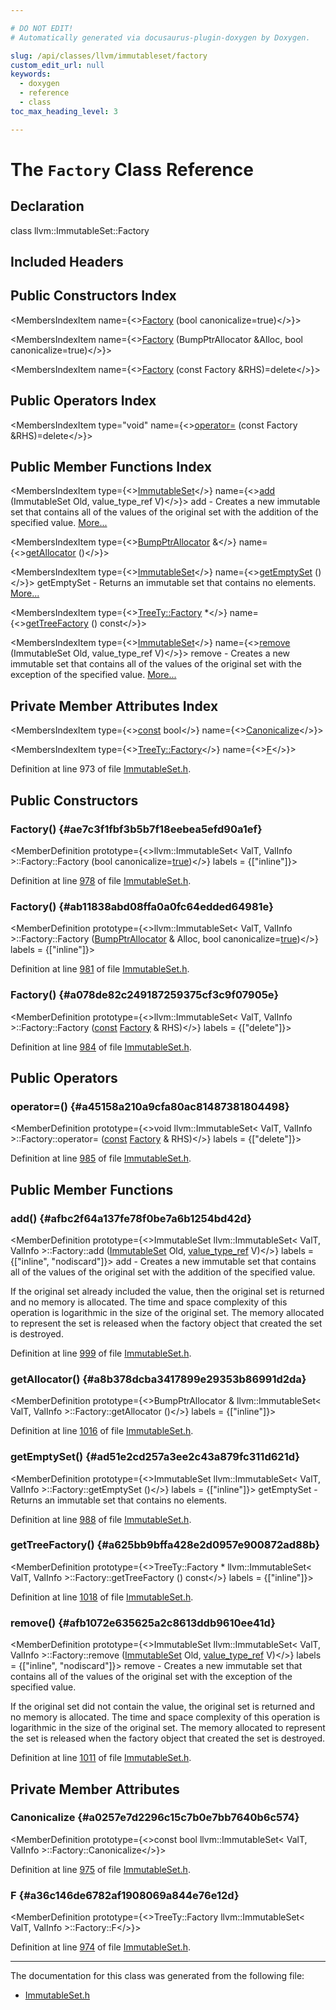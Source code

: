 ```yaml
---

# DO NOT EDIT!
# Automatically generated via docusaurus-plugin-doxygen by Doxygen.

slug: /api/classes/llvm/immutableset/factory
custom_edit_url: null
keywords:
  - doxygen
  - reference
  - class
toc_max_heading_level: 3

---
```





# The `Factory` Class Reference

<DoxygenPage pluginConfig={pluginConfig}>



## Declaration

<CodeBlock>class llvm::ImmutableSet::Factory</CodeBlock>

## Included Headers

<IncludesList>
<IncludesListItem
  filePath="llvm/ADT/ImmutableSet.h"
  permalink="/docs/api/files/include/include/llvm/include/llvm/adt/immutableset-h"
  isLocal="true" />
</IncludesList>

## Public Constructors Index

<MembersIndex>

<MembersIndexItem
  name={<><a href="#ae7c3f1fbf3b5b7f18eebea5efd90a1ef">Factory</a> (bool canonicalize=true)</>}>
</MembersIndexItem>

<MembersIndexItem
  name={<><a href="#ab11838abd08ffa0a0fc64edded64981e">Factory</a> (BumpPtrAllocator &amp;Alloc, bool canonicalize=true)</>}>
</MembersIndexItem>

<MembersIndexItem
  name={<><a href="#a078de82c249187259375cf3c9f07905e">Factory</a> (const Factory &amp;RHS)=delete</>}>
</MembersIndexItem>

</MembersIndex>

## Public Operators Index

<MembersIndex>

<MembersIndexItem
  type="void"
  name={<><a href="#a45158a210a9cfa80ac81487381804498">operator=</a> (const Factory &amp;RHS)=delete</>}>
</MembersIndexItem>

</MembersIndex>

## Public Member Functions Index

<MembersIndex>

<MembersIndexItem
  type={<><a href="/docs/api/classes/llvm/immutableset">ImmutableSet</a></>}
  name={<><a href="#afbc2f64a137fe78f0be7a6b1254bd42d">add</a> (ImmutableSet Old, value&#95;type&#95;ref V)</>}>
add - Creates a new immutable set that contains all of the values of the original set with the addition of the specified value. <a href="#afbc2f64a137fe78f0be7a6b1254bd42d">More...</a>
</MembersIndexItem>

<MembersIndexItem
  type={<><a href="/docs/api/namespaces/llvm/#a8e612822d4ba7bb36c9c79582a567108">BumpPtrAllocator</a> &amp;</>}
  name={<><a href="#a8b378dcba3417899e29353b86991d2da">getAllocator</a> ()</>}>
</MembersIndexItem>

<MembersIndexItem
  type={<><a href="/docs/api/classes/llvm/immutableset">ImmutableSet</a></>}
  name={<><a href="#ad51e2cd257a3ee2c43a879fc311d621d">getEmptySet</a> ()</>}>
getEmptySet - Returns an immutable set that contains no elements. <a href="#ad51e2cd257a3ee2c43a879fc311d621d">More...</a>
</MembersIndexItem>

<MembersIndexItem
  type={<><a href="/docs/api/classes/llvm/imutavltree/#a744e5bd7d0965b1bb1cbc5daa85263d7">TreeTy::Factory</a> &#42;</>}
  name={<><a href="#a625bb9bffa428e2d0957e900872ad88b">getTreeFactory</a> () const</>}>
</MembersIndexItem>

<MembersIndexItem
  type={<><a href="/docs/api/classes/llvm/immutableset">ImmutableSet</a></>}
  name={<><a href="#afb1072e635625a2c8613ddb9610ee41d">remove</a> (ImmutableSet Old, value&#95;type&#95;ref V)</>}>
remove - Creates a new immutable set that contains all of the values of the original set with the exception of the specified value. <a href="#afb1072e635625a2c8613ddb9610ee41d">More...</a>
</MembersIndexItem>

</MembersIndex>

## Private Member Attributes Index

<MembersIndex>

<MembersIndexItem
  type={<><a href="/docs/api/files/lib/lib/target/lib/target/aarch64/aarch64promoteconstant-cpp/#a90f8350fecae261c25be85d38b451bff">const</a> bool</>}
  name={<><a href="#a0257e7d2296c15c7b0e7bb7640b6c574">Canonicalize</a></>}>
</MembersIndexItem>

<MembersIndexItem
  type={<><a href="/docs/api/classes/llvm/imutavltree/#a744e5bd7d0965b1bb1cbc5daa85263d7">TreeTy::Factory</a></>}
  name={<><a href="#a36c146de6782af1908069a844e76e12d">F</a></>}>
</MembersIndexItem>

</MembersIndex>


Definition at line 973 of file <a href="/docs/api/files/include/include/llvm/include/llvm/adt/immutableset-h">ImmutableSet.h</a>.

<SectionDefinition>

## Public Constructors

### Factory() {#ae7c3f1fbf3b5b7f18eebea5efd90a1ef}

<MemberDefinition
  prototype={<>llvm::ImmutableSet&lt; ValT, ValInfo &gt;::Factory::Factory (bool canonicalize=<a href="/docs/api/files/lib/lib/analysis/basicaliasanalysis-cpp/#af6d5cafbdfc5313e65d990120021a3ec">true</a>)</>}
  labels = {["inline"]}>

Definition at line <a href="/docs/api/files/include/include/llvm/include/llvm/adt/immutableset-h/#l00978">978</a> of file <a href="/docs/api/files/include/include/llvm/include/llvm/adt/immutableset-h">ImmutableSet.h</a>.
</MemberDefinition>

### Factory() {#ab11838abd08ffa0a0fc64edded64981e}

<MemberDefinition
  prototype={<>llvm::ImmutableSet&lt; ValT, ValInfo &gt;::Factory::Factory (<a href="/docs/api/namespaces/llvm/#a8e612822d4ba7bb36c9c79582a567108">BumpPtrAllocator</a> &amp; Alloc, bool canonicalize=<a href="/docs/api/files/lib/lib/analysis/basicaliasanalysis-cpp/#af6d5cafbdfc5313e65d990120021a3ec">true</a>)</>}
  labels = {["inline"]}>

Definition at line <a href="/docs/api/files/include/include/llvm/include/llvm/adt/immutableset-h/#l00981">981</a> of file <a href="/docs/api/files/include/include/llvm/include/llvm/adt/immutableset-h">ImmutableSet.h</a>.
</MemberDefinition>

### Factory() {#a078de82c249187259375cf3c9f07905e}

<MemberDefinition
  prototype={<>llvm::ImmutableSet&lt; ValT, ValInfo &gt;::Factory::Factory (<a href="/docs/api/files/lib/lib/target/lib/target/aarch64/aarch64promoteconstant-cpp/#a90f8350fecae261c25be85d38b451bff">const</a> <a href="/docs/api/classes/llvm/immutableset/factory">Factory</a> &amp; RHS)</>}
  labels = {["delete"]}>

Definition at line <a href="/docs/api/files/include/include/llvm/include/llvm/adt/immutableset-h/#l00984">984</a> of file <a href="/docs/api/files/include/include/llvm/include/llvm/adt/immutableset-h">ImmutableSet.h</a>.
</MemberDefinition>

</SectionDefinition>

<SectionDefinition>

## Public Operators

### operator=() {#a45158a210a9cfa80ac81487381804498}

<MemberDefinition
  prototype={<>void llvm::ImmutableSet&lt; ValT, ValInfo &gt;::Factory::operator= (<a href="/docs/api/files/lib/lib/target/lib/target/aarch64/aarch64promoteconstant-cpp/#a90f8350fecae261c25be85d38b451bff">const</a> <a href="/docs/api/classes/llvm/immutableset/factory">Factory</a> &amp; RHS)</>}
  labels = {["delete"]}>

Definition at line <a href="/docs/api/files/include/include/llvm/include/llvm/adt/immutableset-h/#l00985">985</a> of file <a href="/docs/api/files/include/include/llvm/include/llvm/adt/immutableset-h">ImmutableSet.h</a>.
</MemberDefinition>

</SectionDefinition>

<SectionDefinition>

## Public Member Functions

### add() {#afbc2f64a137fe78f0be7a6b1254bd42d}

<MemberDefinition
  prototype={<>ImmutableSet llvm::ImmutableSet&lt; ValT, ValInfo &gt;::Factory::add (<a href="/docs/api/classes/llvm/immutableset">ImmutableSet</a> Old, <a href="/docs/api/classes/llvm/immutableset/#af9d4d557fa1ad307d13311d54f960392">value&#95;type&#95;ref</a> V)</>}
  labels = {["inline", "nodiscard"]}>
add - Creates a new immutable set that contains all of the values of the original set with the addition of the specified value.

If the original set already included the value, then the original set is returned and no memory is allocated. The time and space complexity of this operation is logarithmic in the size of the original set. The memory allocated to represent the set is released when the factory object that created the set is destroyed.

Definition at line <a href="/docs/api/files/include/include/llvm/include/llvm/adt/immutableset-h/#l00999">999</a> of file <a href="/docs/api/files/include/include/llvm/include/llvm/adt/immutableset-h">ImmutableSet.h</a>.
</MemberDefinition>

### getAllocator() {#a8b378dcba3417899e29353b86991d2da}

<MemberDefinition
  prototype={<>BumpPtrAllocator &amp; llvm::ImmutableSet&lt; ValT, ValInfo &gt;::Factory::getAllocator ()</>}
  labels = {["inline"]}>

Definition at line <a href="/docs/api/files/include/include/llvm/include/llvm/adt/immutableset-h/#l01016">1016</a> of file <a href="/docs/api/files/include/include/llvm/include/llvm/adt/immutableset-h">ImmutableSet.h</a>.
</MemberDefinition>

### getEmptySet() {#ad51e2cd257a3ee2c43a879fc311d621d}

<MemberDefinition
  prototype={<>ImmutableSet llvm::ImmutableSet&lt; ValT, ValInfo &gt;::Factory::getEmptySet ()</>}
  labels = {["inline"]}>
getEmptySet - Returns an immutable set that contains no elements.

Definition at line <a href="/docs/api/files/include/include/llvm/include/llvm/adt/immutableset-h/#l00988">988</a> of file <a href="/docs/api/files/include/include/llvm/include/llvm/adt/immutableset-h">ImmutableSet.h</a>.
</MemberDefinition>

### getTreeFactory() {#a625bb9bffa428e2d0957e900872ad88b}

<MemberDefinition
  prototype={<>TreeTy::Factory &#42; llvm::ImmutableSet&lt; ValT, ValInfo &gt;::Factory::getTreeFactory () const</>}
  labels = {["inline"]}>

Definition at line <a href="/docs/api/files/include/include/llvm/include/llvm/adt/immutableset-h/#l01018">1018</a> of file <a href="/docs/api/files/include/include/llvm/include/llvm/adt/immutableset-h">ImmutableSet.h</a>.
</MemberDefinition>

### remove() {#afb1072e635625a2c8613ddb9610ee41d}

<MemberDefinition
  prototype={<>ImmutableSet llvm::ImmutableSet&lt; ValT, ValInfo &gt;::Factory::remove (<a href="/docs/api/classes/llvm/immutableset">ImmutableSet</a> Old, <a href="/docs/api/classes/llvm/immutableset/#af9d4d557fa1ad307d13311d54f960392">value&#95;type&#95;ref</a> V)</>}
  labels = {["inline", "nodiscard"]}>
remove - Creates a new immutable set that contains all of the values of the original set with the exception of the specified value.

If the original set did not contain the value, the original set is returned and no memory is allocated. The time and space complexity of this operation is logarithmic in the size of the original set. The memory allocated to represent the set is released when the factory object that created the set is destroyed.

Definition at line <a href="/docs/api/files/include/include/llvm/include/llvm/adt/immutableset-h/#l01011">1011</a> of file <a href="/docs/api/files/include/include/llvm/include/llvm/adt/immutableset-h">ImmutableSet.h</a>.
</MemberDefinition>

</SectionDefinition>

<SectionDefinition>

## Private Member Attributes

### Canonicalize {#a0257e7d2296c15c7b0e7bb7640b6c574}

<MemberDefinition
  prototype={<>const bool llvm::ImmutableSet&lt; ValT, ValInfo &gt;::Factory::Canonicalize</>}>

Definition at line <a href="/docs/api/files/include/include/llvm/include/llvm/adt/immutableset-h/#l00975">975</a> of file <a href="/docs/api/files/include/include/llvm/include/llvm/adt/immutableset-h">ImmutableSet.h</a>.
</MemberDefinition>

### F {#a36c146de6782af1908069a844e76e12d}

<MemberDefinition
  prototype={<>TreeTy::Factory llvm::ImmutableSet&lt; ValT, ValInfo &gt;::Factory::F</>}>

Definition at line <a href="/docs/api/files/include/include/llvm/include/llvm/adt/immutableset-h/#l00974">974</a> of file <a href="/docs/api/files/include/include/llvm/include/llvm/adt/immutableset-h">ImmutableSet.h</a>.
</MemberDefinition>

</SectionDefinition>

<hr/>

The documentation for this class was generated from the following file:

<ul>
<li><a href="/docs/api/files/include/include/llvm/include/llvm/adt/immutableset-h">ImmutableSet.h</a></li>
</ul>

</DoxygenPage>
